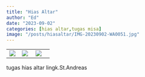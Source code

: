 ```yaml
---
title: "Hias Altar"
author: "Ed"
date: "2023-09-02"
categories: [hias altar,tugas misa]
image: "/posts/hiasaltar/IMG-20230902-WA0051.jpg"
---
```


|                                               |                                               |                                               |
|---------------------|-----------------------|-----------------------------|
| ![](/posts/hiasaltar/IMG-20230902-WA0044.jpg) | ![](/posts/hiasaltar/IMG-20230902-WA0046.jpg) | ![](/posts/hiasaltar/IMG-20230902-WA0057.jpg) |

tugas hias altar lingk.St.Andreas

